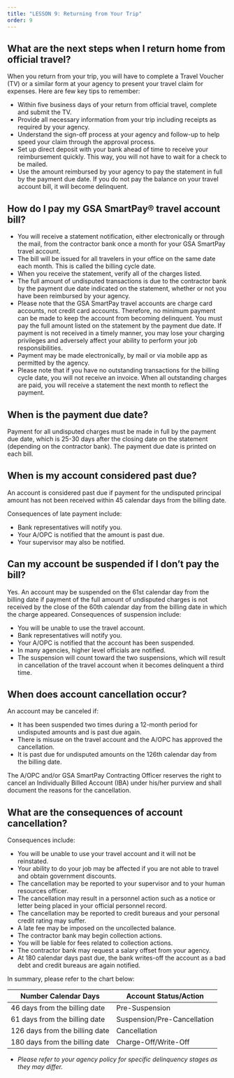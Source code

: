 ```yaml
---
title: "LESSON 9: Returning from Your Trip"
order: 9
---
```

## What are the next steps when I return home from official travel?
When you return from your trip, you will have to complete a Travel Voucher (TV) or a similar form at your agency to present your travel claim for expenses. Here are few key tips to remember:
- Within five business days of your return from official travel, complete and submit the TV.
- Provide all necessary information from your trip including receipts as required by your agency.
- Understand the sign-off process at your agency and follow-up to help speed your claim through the approval process.
- Set up direct deposit with your bank ahead of time to receive your reimbursement quickly. This way, you will not have to wait for a check to be mailed.
- Use the amount reimbursed by your agency to pay the statement in full by the payment due date. If you do not pay the balance on your travel account bill, it will become delinquent.
 
## How do I pay my GSA SmartPay® travel account bill?
- You will receive a statement notification, either electronically or through the mail, from the contractor bank once a month for your GSA SmartPay travel account. 
- The bill will be issued for all travelers in your office on the same date each month. This is called the billing cycle date. 
- When you receive the statement, verify all of the charges listed. 
- The full amount of undisputed transactions is due to the contractor bank by the payment due date indicated on the statement, whether or not you have been reimbursed by your agency.
- Please note that the GSA SmartPay travel accounts are charge card accounts, not credit card accounts. Therefore, no minimum payment can be made to keep the account from becoming delinquent. You must pay the full amount listed on the statement by the payment due date. If payment is not received in a timely manner, you may lose your charging privileges and adversely affect your ability to perform your job responsibilities.
- Payment may be made electronically, by mail or via mobile app as permitted by the agency.
- Please note that if you have no outstanding transactions for the billing cycle date, you will not receive an invoice. When all outstanding charges are paid, you will receive a statement the next month to reflect the payment.

## When is the payment due date?
Payment for all undisputed charges must be made in full by the payment due date, which is 25-30 days after the closing date on the statement (depending on the contractor bank). The payment due date is printed on each bill.

## When is my account considered past due?
An account is considered past due if payment for the undisputed principal amount has not been received within 45 calendar days from the billing date. 

Consequences of late payment include:
- Bank representatives will notify you.
- Your A/OPC is notified that the amount is past due.
- Your supervisor may also be notified. 

## Can my account be suspended if I don’t pay the bill?
Yes. An account may be suspended on the 61st calendar day from the billing date if payment of the full amount of undisputed charges is not received by the close of the 60th calendar day from the billing date in which the charge appeared. Consequences of suspension include:
- You will be unable to use the travel account.
- Bank representatives will notify you.
- Your A/OPC is notified that the account has been suspended.
- In many agencies, higher level officials are notified.
- The suspension will count toward the two suspensions, which will result in cancellation of the travel account when it becomes delinquent a third time.

## When does account cancellation occur?
An account may be canceled if:
- It has been suspended two times during a 12-month period for undisputed amounts and is past due again.
- There is misuse on the travel account and the A/OPC has approved the cancellation.
- It is past due for undisputed amounts on the 126th calendar day from the billing date.

The A/OPC and/or GSA SmartPay Contracting Officer reserves the right to cancel an Individually Billed Account (IBA) under his/her purview and shall document the reasons for the cancellation.

## What are the consequences of account cancellation?
Consequences include:
- You will be unable to use your travel account and it will not be reinstated.
- Your ability to do your job may be affected if you are not able to travel and obtain government discounts.
- The cancellation may be reported to your supervisor and to your human resources officer.
- The cancellation may result in a personnel action such as a notice or letter being placed in your official personnel record.
- The cancellation may be reported to credit bureaus and your personal credit rating may suffer.
- A late fee may be imposed on the uncollected balance.
- The contractor bank may begin collection actions.
- You will be liable for fees related to collection actions.
- The contractor bank may request a salary offset from your agency.
- At 180 calendar days past due, the bank writes-off the account as a bad debt and credit bureaus are again notified.

In summary, please refer to the chart below:


| Number Calendar Days | Account Status/Action |
| -------------------- | --------------------- |
| 46 days from the billing date | Pre-Suspension |
| 61 days from the billing date | Suspension/Pre-Cancellation |
| 126 days from the billing date | Cancellation |
| 180 days from the billing date | Charge-Off/Write-Off|

* *Please refer to your agency policy for specific delinquency stages as they may differ.*

